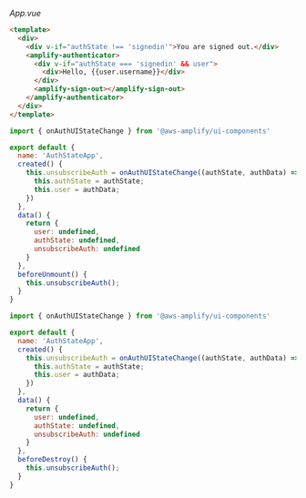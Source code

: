_App.vue_
```html
<template>
  <div>
    <div v-if="authState !== 'signedin'">You are signed out.</div>
    <amplify-authenticator>
      <div v-if="authState === 'signedin' && user">
        <div>Hello, {{user.username}}</div>
      </div>
      <amplify-sign-out></amplify-sign-out>
    </amplify-authenticator>
  </div>
</template>
```
<BlockSwitcher>
<CodeBlock name="Vue 3">

```js
import { onAuthUIStateChange } from '@aws-amplify/ui-components'

export default {
  name: 'AuthStateApp',
  created() {
    this.unsubscribeAuth = onAuthUIStateChange((authState, authData) => {
      this.authState = authState;
      this.user = authData;
    })
  },
  data() {
    return {
      user: undefined,
      authState: undefined,
      unsubscribeAuth: undefined
    }
  },
  beforeUnmount() {
    this.unsubscribeAuth();
  }
}
```

</CodeBlock>
<CodeBlock name="Vue 2">

```js
import { onAuthUIStateChange } from '@aws-amplify/ui-components'

export default {
  name: 'AuthStateApp',
  created() {
    this.unsubscribeAuth = onAuthUIStateChange((authState, authData) => {
      this.authState = authState;
      this.user = authData;
    })
  },
  data() {
    return {
      user: undefined,
      authState: undefined,
      unsubscribeAuth: undefined
    }
  },
  beforeDestroy() {
    this.unsubscribeAuth();
  }
}
```

</CodeBlock>
</BlockSwitcher>

